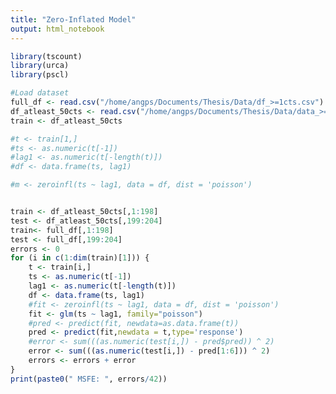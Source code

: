 ```yaml
---
title: "Zero-Inflated Model"
output: html_notebook
---
```


```r
library(tscount)
library(urca)
library(pscl)
```

```r
#Load dataset
full_df <- read.csv("/home/angps/Documents/Thesis/Data/df_>=1cts.csv")
df_atleast_50cts <- read.csv("/home/angps/Documents/Thesis/Data/data_>=50cts.csv")
train <- df_atleast_50cts
```

```r
#t <- train[1,]
#ts <- as.numeric(t[-1])
#lag1 <- as.numeric(t[-length(t)])
#df <- data.frame(ts, lag1)

#m <- zeroinfl(ts ~ lag1, data = df, dist = 'poisson')


train <- df_atleast_50cts[,1:198]
test <- df_atleast_50cts[,199:204]
train<- full_df[,1:198]
test <- full_df[,199:204]
errors <- 0
for (i in c(1:dim(train)[1])) {
    t <- train[i,]    
    ts <- as.numeric(t[-1])
    lag1 <- as.numeric(t[-length(t)])
    df <- data.frame(ts, lag1)
    #fit <- zeroinfl(ts ~ lag1, data = df, dist = 'poisson')
    fit <- glm(ts ~ lag1, family="poisson")
    #pred <- predict(fit, newdata=as.data.frame(t))
    pred <- predict(fit,newdata = t,type='response')
    #error <- sum(((as.numeric(test[i,]) - pred$pred)) ^ 2)
    error <- sum(((as.numeric(test[i,]) - pred[1:6])) ^ 2)
    errors <- errors + error
}
print(paste0(" MSFE: ", errors/42))

```